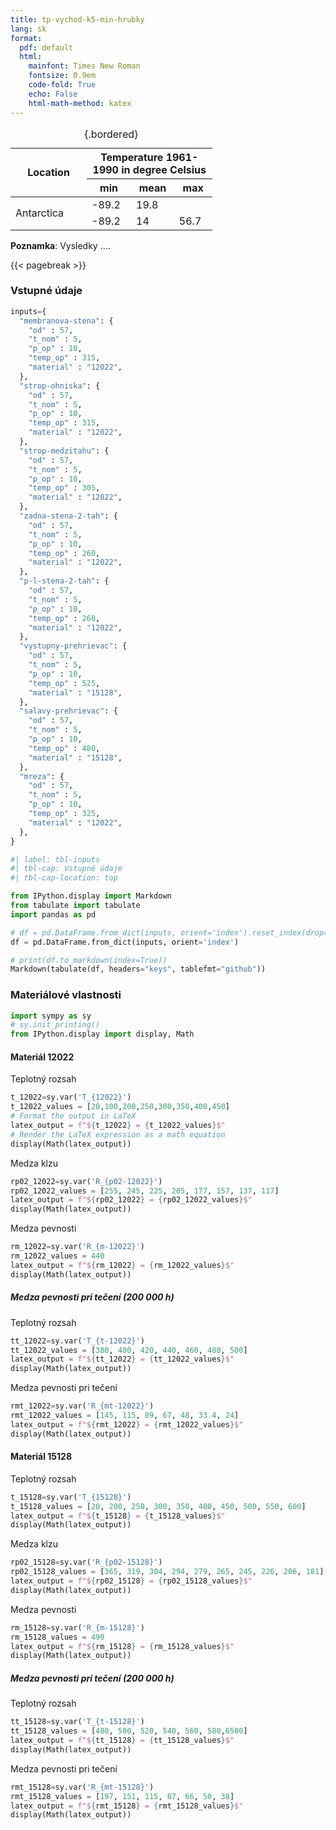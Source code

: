 ```yaml
---
title: tp-vychod-k5-min-hrubky
lang: sk
format:
  pdf: default
  html:
    mainfont: Times New Roman
    fontsize: 0.9em
    code-fold: True
    echo: False
    html-math-method: katex
---
```


<!-- tabulka - typ grid -->
+---------------------+-----------------------+
| Location            | Temperature 1961-1990 |
|                     | in degree Celsius     |
|                     +-------+-------+-------+
|                     | min   | mean  | max   |
+=====================+=======+=======+=======+
| Antarctica          | -89.2 | 19.8          |
|                     +-------+-------+-------+
|                     | -89.2 | 14    | 56.7  |
+---------------------+-------+-------+-------+

: {.bordered}

**Poznamka**: Vysledky ....


{{< pagebreak >}}

### Vstupné údaje

```python
inputs={
  "membranova-stena": {
    "od" : 57,
    "t_nom" : 5,
    "p_op" : 10,
    "temp_op" : 315,
    "material" : "12022",
  },
  "strop-ohniska": {
    "od" : 57,
    "t_nom" : 5,
    "p_op" : 10,
    "temp_op" : 315,
    "material" : "12022",
  },
  "strop-medzitahu": {
    "od" : 57,
    "t_nom" : 5,
    "p_op" : 10,
    "temp_op" : 305,
    "material" : "12022",
  },
  "zadna-stena-2-tah": {
    "od" : 57,
    "t_nom" : 5,
    "p_op" : 10,
    "temp_op" : 260,
    "material" : "12022",
  },
  "p-l-stena-2-tah": {
    "od" : 57,
    "t_nom" : 5,
    "p_op" : 10,
    "temp_op" : 260,
    "material" : "12022",
  },
  "vystupny-prehrievac": {
    "od" : 57,
    "t_nom" : 5,
    "p_op" : 10,
    "temp_op" : 525,
    "material" : "15128",
  },
  "salavy-prehrievac": {
    "od" : 57,
    "t_nom" : 5,
    "p_op" : 10,
    "temp_op" : 480,
    "material" : "15128",
  },
  "mreza": {
    "od" : 57,
    "t_nom" : 5,
    "p_op" : 10,
    "temp_op" : 325,
    "material" : "12022",
  },
}
```



```python
#| label: tbl-inputs
#| tbl-cap: Vstupné údaje
#| tbl-cap-location: top

from IPython.display import Markdown
from tabulate import tabulate
import pandas as pd

# df = pd.DataFrame.from_dict(inputs, orient='index').reset_index(drop=True)
df = pd.DataFrame.from_dict(inputs, orient='index')

# print(df.to_markdown(index=True))
Markdown(tabulate(df, headers="keys", tablefmt="github"))
```


### Materiálové vlastnosti

```python
import sympy as sy
# sy.init_printing()
from IPython.display import display, Math
```

#### Materiál 12022

Teplotný rozsah
```python
t_12022=sy.var('T_{12022}')
t_12022_values = [20,100,200,250,300,350,400,450]
# Format the output in LaTeX
latex_output = f"${t_12022} = {t_12022_values}$"
# Render the LaTeX expression as a math equation
display(Math(latex_output))
```

Medza klzu
```python
rp02_12022=sy.var('R_{p02-12022}')
rp02_12022_values = [255, 245, 225, 205, 177, 157, 137, 117]
latex_output = f"${rp02_12022} = {rp02_12022_values}$"
display(Math(latex_output))
```

Medza pevnosti
```python
rm_12022=sy.var('R_{m-12022}')
rm_12022_values = 440
latex_output = f"${rm_12022} = {rm_12022_values}$"
display(Math(latex_output))
```

##### Medza pevnosti pri tečení (200 000 h)
Teplotný rozsah
```python
tt_12022=sy.var('T_{t-12022}')
tt_12022_values = [380, 400, 420, 440, 460, 480, 500]
latex_output = f"${tt_12022} = {tt_12022_values}$"
display(Math(latex_output))
```

Medza pevnosti pri tečení
```python
rmt_12022=sy.var('R_{mt-12022}')
rmt_12022_values = [145, 115, 89, 67, 48, 33.4, 24]
latex_output = f"${rmt_12022} = {rmt_12022_values}$"
display(Math(latex_output))
```

#### Materiál 15128

Teplotný rozsah
```python
t_15128=sy.var('T_{15128}')
t_15128_values = [20, 200, 250, 300, 350, 400, 450, 500, 550, 600]
latex_output = f"${t_15128} = {t_15128_values}$"
display(Math(latex_output))
```

Medza klzu
```python
rp02_15128=sy.var('R_{p02-15128}')
rp02_15128_values = [365, 319, 304, 294, 279, 265, 245, 226, 206, 181]
latex_output = f"${rp02_15128} = {rp02_15128_values}$"
display(Math(latex_output))
```

Medza pevnosti
```python
rm_15128=sy.var('R_{m-15128}')
rm_15128_values = 490
latex_output = f"${rm_15128} = {rm_15128_values}$"
display(Math(latex_output))
```

##### Medza pevnosti pri tečení (200 000 h)
Teplotný rozsah
```python
tt_15128=sy.var('T_{t-15128}')
tt_15128_values = [480, 500, 520, 540, 560, 580,6500]
latex_output = f"${tt_15128} = {tt_15128_values}$"
display(Math(latex_output))
```

Medza pevnosti pri tečení
```python
rmt_15128=sy.var('R_{mt-15128}')
rmt_15128_values = [197, 151, 115, 87, 66, 50, 38]
latex_output = f"${rmt_15128} = {rmt_15128_values}$"
display(Math(latex_output))
```

